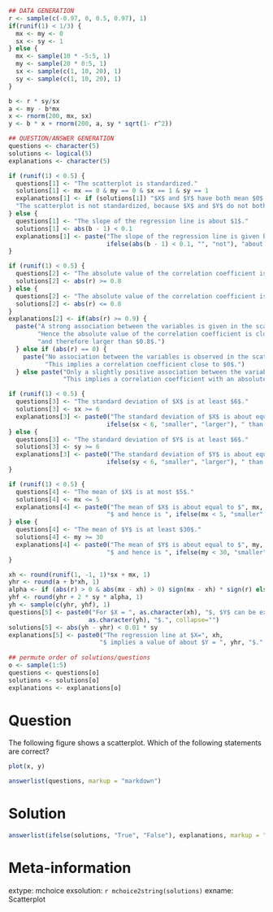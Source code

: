 ```{r data generation, echo = FALSE, results = "hide"}
## DATA GENERATION
r <- sample(c(-0.97, 0, 0.5, 0.97), 1)
if(runif(1) < 1/3) {
  mx <- my <- 0
  sx <- sy <- 1
} else {
  mx <- sample(10 * -5:5, 1)
  my <- sample(20 * 0:5, 1)
  sx <- sample(c(1, 10, 20), 1)
  sy <- sample(c(1, 10, 20), 1)
}

b <- r * sy/sx
a <- my - b*mx
x <- rnorm(200, mx, sx)
y <- b * x + rnorm(200, a, sy * sqrt(1- r^2))

## QUESTION/ANSWER GENERATION
questions <- character(5)
solutions <- logical(5)
explanations <- character(5)

if (runif(1) < 0.5) {
  questions[1] <- "The scatterplot is standardized."
  solutions[1] <- mx == 0 & my == 0 & sx == 1 & sy == 1
  explanations[1] <- if (solutions[1]) "$X$ and $Y$ have both mean $0$ and variance $1$." else 
  "The scatterplot is not standardized, because $X$ and $Y$ do not both have mean $0$ and variance $1$."
} else {
  questions[1] <- "The slope of the regression line is about $1$."
  solutions[1] <- abs(b - 1) < 0.1
  explanations[1] <- paste("The slope of the regression line is given by $r \\cdot s_y/s_x$ and hence",
                           ifelse(abs(b - 1) < 0.1, "", "not"), "about equal to $1$.")
}

if (runif(1) < 0.5) {
  questions[2] <- "The absolute value of the correlation coefficient is at least $0.8$."
  solutions[2] <- abs(r) >= 0.8
} else {
  questions[2] <- "The absolute value of the correlation coefficient is at most $0.8$."
  solutions[2] <- abs(r) <= 0.8
}
explanations[2] <- if(abs(r) >= 0.9) {
  paste("A strong association between the variables is given in the scatterplot.",
        "Hence the absolute value of the correlation coefficient is close to $1$",
        "and therefore larger than $0.8$.") 
  } else if (abs(r) == 0) {
    paste("No association between the variables is observed in the scatterplot.",
          "This implies a correlation coefficient close to $0$.") 
  } else paste("Only a slightly positive association between the variables is observable in the scatterplot.",
               "This implies a correlation coefficient with an absolute value smaller than $0.8$.")

if (runif(1) < 0.5) {
  questions[3] <- "The standard deviation of $X$ is at least $6$."
  solutions[3] <- sx >= 6
  explanations[3] <- paste0("The standard deviation of $X$ is about equal to $", sx, "$ and is therefore ",
                           ifelse(sx < 6, "smaller", "larger"), " than $6$.")
} else {
  questions[3] <- "The standard deviation of $Y$ is at least $6$."
  solutions[3] <- sy >= 6
  explanations[3] <- paste0("The standard deviation of $Y$ is about equal to $", sy, "$ and is therefore ",
                           ifelse(sy < 6, "smaller", "larger"), " than $6$.")
}

if (runif(1) < 0.5) {
  questions[4] <- "The mean of $X$ is at most $5$."
  solutions[4] <- mx <= 5
  explanations[4] <- paste0("The mean of $X$ is about equal to $", mx, 
                           "$ and hence is ", ifelse(mx < 5, "smaller", "larger"), " than $5$.")
} else {
  questions[4] <- "The mean of $Y$ is at least $30$."
  solutions[4] <- my >= 30
  explanations[4] <- paste0("The mean of $Y$ is about equal to $", my, 
                           "$ and hence is ", ifelse(my < 30, "smaller", "larger"), " than $30$.")
}

xh <- round(runif(1, -1, 1)*sx + mx, 1)
yhr <- round(a + b*xh, 1)
alpha <- if (abs(r) > 0 & abs(mx - xh) > 0) sign(mx - xh) * sign(r) else 1
yhf <- round(yhr + 2 * sy * alpha, 1)
yh <- sample(c(yhr, yhf), 1)
questions[5] <- paste0("For $X = ", as.character(xh), "$, $Y$ can be expected to be about $", 
                      as.character(yh), "$.", collapse="")
solutions[5] <- abs(yh - yhr) < 0.01 * sy
explanations[5] <- paste0("The regression line at $X=", xh, 
                         "$ implies a value of about $Y = ", yhr, "$.", sep="")         
           
## permute order of solutions/questions
o <- sample(1:5)
questions <- questions[o]
solutions <- solutions[o]
explanations <- explanations[o]  
```

Question
========

The following figure shows a scatterplot. Which of the following statements are correct?
\
```{r scatterplot, echo = FALSE, results = "hide", fig.height = 5, fig.width = 6, fig.path = "", fig.cap = ""}
plot(x, y)
```

```{r questionlist, echo = FALSE, results = "asis"}
answerlist(questions, markup = "markdown")
```


Solution
========

```{r solutionlist, echo = FALSE, results = "asis"}
answerlist(ifelse(solutions, "True", "False"), explanations, markup = "markdown")
```


Meta-information
================
extype: mchoice
exsolution: `r mchoice2string(solutions)`
exname: Scatterplot
